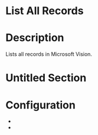 ﻿# List All Records

# Description

Lists all records in Microsoft Vision.

# Untitled Section

# Configuration

* 
*
